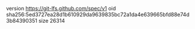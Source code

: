 version https://git-lfs.github.com/spec/v1
oid sha256:5ed3727ea28d1b610929da9639835bc72a1da4e639665bfd88e74d3b84390351
size 26314
